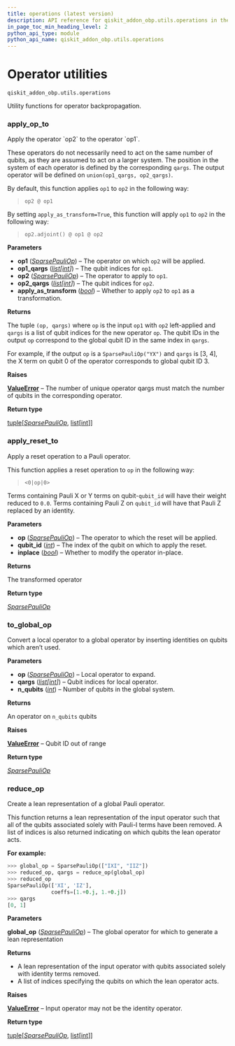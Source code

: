```yaml
---
title: operations (latest version)
description: API reference for qiskit_addon_obp.utils.operations in the latest version of qiskit-addon-obp
in_page_toc_min_heading_level: 2
python_api_type: module
python_api_name: qiskit_addon_obp.utils.operations
---
```


<span id="module-qiskit_addon_obp.utils.operations" />

<span id="operator-utilities-qiskit-addon-obp-utils-operations" />

# Operator utilities

`qiskit_addon_obp.utils.operations`

Utility functions for operator backpropagation.

### apply\_op\_to

<Function id="qiskit_addon_obp.utils.operations.apply_op_to" github="https://github.com/Qiskit/qiskit-addon-obp/tree/main/qiskit_addon_obp/utils/operations.py#L21-L90" signature="apply_op_to(op1, op1_qargs, op2, op2_qargs, *, apply_as_transform=False)">
  Apply the operator `op2` to the operator `op1`.

  These operators do not necessarily need to act on the same number of qubits, as they are assumed to act on a larger system. The position in the system of each operator is defined by the corresponding `qargs`. The output operator will be defined on `union(op1_qargs, op2_qargs)`.

  By default, this function applies `op1` to `op2` in the following way:

  > `op2 @ op1`

  By setting `apply_as_transform=True`, this function will apply `op1` to `op2` in the following way:

  > `op2.adjoint() @ op1 @ op2`

  **Parameters**

  *   **op1** ([*SparsePauliOp*](/api/qiskit/qiskit.quantum_info.SparsePauliOp "(in Qiskit v1.2)")) – The operator on which `op2` will be applied.
  *   **op1\_qargs** ([*list*](https://docs.python.org/3/library/stdtypes.html#list "(in Python v3.13)")*\[*[*int*](https://docs.python.org/3/library/functions.html#int "(in Python v3.13)")*]*) – The qubit indices for `op1`.
  *   **op2** ([*SparsePauliOp*](/api/qiskit/qiskit.quantum_info.SparsePauliOp "(in Qiskit v1.2)")) – The operator to apply to `op1`.
  *   **op2\_qargs** ([*list*](https://docs.python.org/3/library/stdtypes.html#list "(in Python v3.13)")*\[*[*int*](https://docs.python.org/3/library/functions.html#int "(in Python v3.13)")*]*) – The qubit indices for `op2`.
  *   **apply\_as\_transform** ([*bool*](https://docs.python.org/3/library/functions.html#bool "(in Python v3.13)")) – Whether to apply `op2` to `op1` as a transformation.

  **Returns**

  The tuple `(op, qargs)` where `op` is the input `op1` with `op2` left-applied and `qargs` is a list of qubit indices for the new operator `op`. The qubit IDs in the output `op` correspond to the global qubit ID in the same index in `qargs`.

  For example, if the output `op` is a `SparsePauliOp("YX")` and `qargs` is \[3, 4], the X term on qubit 0 of the operator corresponds to global qubit ID 3.

  **Raises**

  [**ValueError**](https://docs.python.org/3/library/exceptions.html#ValueError "(in Python v3.13)") – The number of unique operator qargs must match the number of qubits in the corresponding operator.

  **Return type**

  [tuple](https://docs.python.org/3/library/stdtypes.html#tuple "(in Python v3.13)")\[[*SparsePauliOp*](/api/qiskit/qiskit.quantum_info.SparsePauliOp "(in Qiskit v1.2)"), [list](https://docs.python.org/3/library/stdtypes.html#list "(in Python v3.13)")\[[int](https://docs.python.org/3/library/functions.html#int "(in Python v3.13)")]]
</Function>

### apply\_reset\_to

<Function id="qiskit_addon_obp.utils.operations.apply_reset_to" github="https://github.com/Qiskit/qiskit-addon-obp/tree/main/qiskit_addon_obp/utils/operations.py#L175-L206" signature="apply_reset_to(op, qubit_id, inplace=False)">
  Apply a reset operation to a Pauli operator.

  This function applies a reset operation to `op` in the following way:

  > `<0|op|0>`

  Terms containing Pauli X or Y terms on qubit-`qubit_id` will have their weight reduced to `0.0`. Terms containing Pauli Z on `qubit_id` will have that Pauli Z replaced by an identity.

  **Parameters**

  *   **op** ([*SparsePauliOp*](/api/qiskit/qiskit.quantum_info.SparsePauliOp "(in Qiskit v1.2)")) – The operator to which the reset will be applied.
  *   **qubit\_id** ([*int*](https://docs.python.org/3/library/functions.html#int "(in Python v3.13)")) – The index of the qubit on which to apply the reset.
  *   **inplace** ([*bool*](https://docs.python.org/3/library/functions.html#bool "(in Python v3.13)")) – Whether to modify the operator in-place.

  **Returns**

  The transformed operator

  **Return type**

  [*SparsePauliOp*](/api/qiskit/qiskit.quantum_info.SparsePauliOp "(in Qiskit v1.2)")
</Function>

### to\_global\_op

<Function id="qiskit_addon_obp.utils.operations.to_global_op" github="https://github.com/Qiskit/qiskit-addon-obp/tree/main/qiskit_addon_obp/utils/operations.py#L93-L117" signature="to_global_op(op, qargs, n_qubits)">
  Convert a local operator to a global operator by inserting identities on qubits which aren’t used.

  **Parameters**

  *   **op** ([*SparsePauliOp*](/api/qiskit/qiskit.quantum_info.SparsePauliOp "(in Qiskit v1.2)")) – Local operator to expand.
  *   **qargs** ([*list*](https://docs.python.org/3/library/stdtypes.html#list "(in Python v3.13)")*\[*[*int*](https://docs.python.org/3/library/functions.html#int "(in Python v3.13)")*]*) – Qubit indices for local operator.
  *   **n\_qubits** ([*int*](https://docs.python.org/3/library/functions.html#int "(in Python v3.13)")) – Number of qubits in the global system.

  **Returns**

  An operator on `n_qubits` qubits

  **Raises**

  [**ValueError**](https://docs.python.org/3/library/exceptions.html#ValueError "(in Python v3.13)") – Qubit ID out of range

  **Return type**

  [*SparsePauliOp*](/api/qiskit/qiskit.quantum_info.SparsePauliOp "(in Qiskit v1.2)")
</Function>

### reduce\_op

<Function id="qiskit_addon_obp.utils.operations.reduce_op" github="https://github.com/Qiskit/qiskit-addon-obp/tree/main/qiskit_addon_obp/utils/operations.py#L128-L172" signature="reduce_op(global_op)">
  Create a lean representation of a global Pauli operator.

  This function returns a lean representation of the input operator such that all of the qubits associated solely with Pauli-I terms have been removed. A list of indices is also returned indicating on which qubits the lean operator acts.

  **For example:**

  ```python
  >>> global_op = SparsePauliOp(["IXI", "IIZ"])
  >>> reduced_op, qargs = reduce_op(global_op)
  >>> reduced_op
  SparsePauliOp(['XI', 'IZ'],
                coeffs=[1.+0.j, 1.+0.j])
  >>> qargs
  [0, 1]
  ```

  **Parameters**

  **global\_op** ([*SparsePauliOp*](/api/qiskit/qiskit.quantum_info.SparsePauliOp "(in Qiskit v1.2)")) – The global operator for which to generate a lean representation

  **Returns**

  *   A lean representation of the input operator with qubits associated solely with identity terms removed.
  *   A list of indices specifying the qubits on which the lean operator acts.

  **Raises**

  [**ValueError**](https://docs.python.org/3/library/exceptions.html#ValueError "(in Python v3.13)") – Input operator may not be the identity operator.

  **Return type**

  [tuple](https://docs.python.org/3/library/stdtypes.html#tuple "(in Python v3.13)")\[[*SparsePauliOp*](/api/qiskit/qiskit.quantum_info.SparsePauliOp "(in Qiskit v1.2)"), [list](https://docs.python.org/3/library/stdtypes.html#list "(in Python v3.13)")\[[int](https://docs.python.org/3/library/functions.html#int "(in Python v3.13)")]]
</Function>

